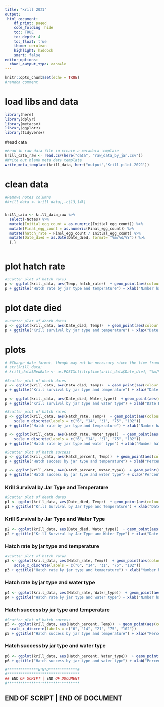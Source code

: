 ```yaml
---
title: "krill 2021"
output:
 html_document:
    df_print: paged
    code_folding: hide
    toc: TRUE
    toc_depth: 4
    toc_float: true
    theme: cerulean
    highlight: haddock
    smart: false
editor_options: 
  chunk_output_type: console
---
```


```r
knitr::opts_chunk$set(echo = TRUE)
#random comment
```

# load libs and data

```r
library(here)
library(dplyr)
library(metacsv)
library(ggplot2)
library(tidyverse)

```
#read data
```r
#Read in raw data file to create a metadata template
krill_data_raw <- read.csv(here("data", "raw_data_by_jar.csv"))
#Write out blank meta data template
write_meta_template(krill_data, here("output","Krill-pilot-2021"))
```
# clean data
```r
#Remove notes columns
#krill_data <- krill_data[,-c(13,14)]


krill_data <- krill_data_raw %>%
  select(-Notes) %>%
  mutate(Initial_egg_count = as.numeric(Initial_egg_count)) %>%
  mutate(Final_egg_count = as.numeric(Final_egg_count)) %>%
  mutate(hatch_rate = Final_egg_count / Initial_egg_count) %>%
  mutate(Date_died = as.Date(Date_died, format= "%m/%d/%Y")) %>%
  {.}
  


```
# plot hatch rate
```r
#Scatter plot of hatch rates
p <- ggplot(krill_data, aes(Temp, hatch_rate))  + geom_point(aes(colour = Jar_type), size=3, position=position_jitter(h=0.15,w=0.15)) 
p + ggtitle("Hatch rate by jar type and temperature") + xlab("Number hatched") + ylab("Temp")
```
# plot date died
```r
#Scatter plot of death dates
p <- ggplot(krill_data, aes(Date_died, Temp))  + geom_point(aes(colour = Jar_type), size=3, position=position_jitter(h=0.15,w=0.15))
p + ggtitle("Krill survival by jar type and temperature") + xlab("Date Died") + ylab("Temp")
```



# plots
```r


# #Change date format, though may not be necessary since the time frame is so short
# str(krill_data)
# krill_data$NewDate <- as.POSIXct(strptime(krill_data$Date_died, "%m/%e/%Y"))

#Scatter plot of death dates
p <- ggplot(krill_data, aes(Date_died, Temp))  + geom_point(aes(colour = Jar_type), size=3, position=position_jitter(h=0.15,w=0.15))
p + ggtitle("Krill survival by jar type and temperature") + xlab("Date Died") + ylab("Temp")

p <- ggplot(krill_data, aes(Date_died, Water_type))  + geom_point(aes(colour = Jar_type), size=3, position=position_jitter(h=0.15,w=0.15))
p + ggtitle("Krill survival by jar type and water type") + xlab("Date Died") + ylab("Water type") 

#Scatter plot of hatch rates
p <- ggplot(krill_data, aes(Hatch_rate, Temp))  + geom_point(aes(colour = Jar_type), size=3, position=position_jitter(h=0.15,w=0.15)) +
    scale_x_discrete(labels = c("6", "14", "21", "75", "102"))
p + ggtitle("Hatch rate by jar type and temperature") + xlab("Number hatched") + ylab("Temp")

p <- ggplot(krill_data, aes(Hatch_rate, Water_type))  + geom_point(aes(colour = Jar_type), size=3, position=position_jitter(h=0.15,w=0.15)) +
    scale_x_discrete(labels = c("6", "14", "21", "75", "102"))
p + ggtitle("Hatch rate by jar type and water type") + xlab("Number hatched") + ylab("Water type") 

#Scatter plot of hatch success
p <- ggplot(krill_data, aes(Hatch_percent, Temp))  + geom_point(aes(colour = Jar_type), size=3, position=position_jitter(h=0.15,w=0.15))
p + ggtitle("Hatch success by jar type and temperature") + xlab("Percent hatched") + ylab("Temp")

p <- ggplot(krill_data, aes(Hatch_percent, Water_type))  + geom_point(aes(colour = Jar_type), size=3, position=position_jitter(h=0.15,w=0.15))
p + ggtitle("Hatch success by jar type and water type") + xlab("Percent hatched") + ylab("Temp")


```



### Krill Survival by Jar Type and Temperature
```r

#Scatter plot of death dates
p1 <- ggplot(krill_data, aes(Date_died, Temp))  + geom_point(aes(colour = Jar_type), size=3, position=position_jitter(h=0.15,w=0.15))
p1 + ggtitle("Krill Survival by Jar Type and Temperature") + xlab("Date Died") + ylab("Temp")


```



### Krill Survival by Jar Type and Water Type
```r

p2 <- ggplot(krill_data, aes(Date_died, Water_type))  + geom_point(aes(colour = Jar_type), size=3, position=position_jitter(h=0.15,w=0.15))
p2 + ggtitle("Krill Survival by Jar Type and Water Type") + xlab("Date Died") + ylab("Water type") 


```



### Hatch rate by jar type and temperature
```r

#Scatter plot of hatch rates
p3 <- ggplot(krill_data, aes(Hatch_rate, Temp))  + geom_point(aes(colour = Jar_type), size=3, position=position_jitter(h=0.15,w=0.15)) +
    scale_x_discrete(labels = c("6", "14", "21", "75", "102"))
p3 + ggtitle("Hatch rate by jar type and temperature") + xlab("Number hatched") + ylab("Temp")


```




### Hatch rate by jar type and water type
```r

p4 <- ggplot(krill_data, aes(Hatch_rate, Water_type))  + geom_point(aes(colour = Jar_type), size=3, position=position_jitter(h=0.15,w=0.15))
p4 + ggtitle("Hatch rate by jar type and water type") + xlab("Number hatched") + ylab("Water type") 


```



### Hatch success by jar type and temperature
```r

#Scatter plot of hatch success
p5 <- ggplot(krill_data, aes(Hatch_percent, Temp))  + geom_point(aes(colour = Jar_type), size=3, position=position_jitter(h=0.15,w=0.15)) +
  scale_x_discrete(labels = c("6", "14", "21", "75", "102"))
p5 + ggtitle("Hatch success by jar type and temperature") + xlab("Percent hatched") + ylab("Temp")

```




### Hatch success by jar type and water type
```r

p6 <- ggplot(krill_data, aes(Hatch_percent, Water_type))  + geom_point(aes(colour = Jar_type), size=3, position=position_jitter(h=0.15,w=0.15))
p6 + ggtitle("Hatch success by jar type and water type") + xlab("Percent hatched") + ylab("Temp")


```



```r
#**************E*N*D*************# 
#*********************************
## END OF SCRIPT | END OF DOCUMENT 
#*********************************
```


## END OF SCRIPT | END OF DOCUMENT
